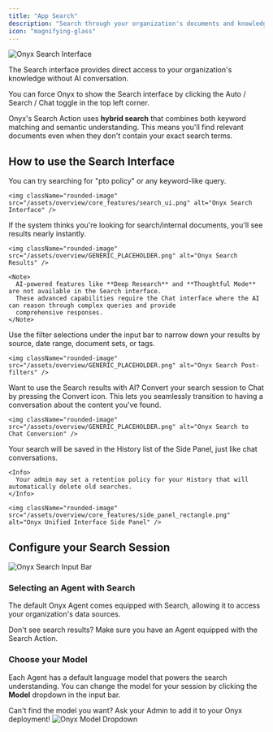 ```yaml
---
title: "App Search"
description: "Search through your organization's documents and knowledge base"
icon: "magnifying-glass"
---
```


<img className="rounded-image" src="/assets/overview/core_features/search_ui_2.png" alt="Onyx Search Interface" />

The Search interface provides direct access to your organization's knowledge without AI conversation.

<Tip>
  You can force Onyx to show the Search interface by clicking the Auto / Search / Chat toggle in the top left corner.
</Tip>

Onyx's Search Action uses **hybrid search** that combines both keyword matching and semantic understanding.
This means you'll find relevant documents even when they don't contain your exact search terms.

## How to use the Search Interface

<Steps>
  <Step title="Type your query in the input bar" icon="pen-to-square">
    You can try searching for "pto policy" or any keyword-like query.

    <img className="rounded-image" src="/assets/overview/core_features/search_ui.png" alt="Onyx Search Interface" />
  </Step>

  <Step title="No AI answer, just results" icon="bolt">
    If the system thinks you're looking for search/internal documents, you'll see results nearly instantly.

    <img className="rounded-image" src="/assets/overview/GENERIC_PLACEHOLDER.png" alt="Onyx Search Results" />

    <Note>
      AI-powered features like **Deep Research** and **Thoughtful Mode** are not available in the Search interface.
      These advanced capabilities require the Chat interface where the AI can reason through complex queries and provide
      comprehensive responses.
    </Note>
  </Step>

  <Step title="Apply post-filters to refine results" icon="sliders">
    Use the filter selections under the input bar to narrow down your results by source, date range, document sets,
    or tags.

    <img className="rounded-image" src="/assets/overview/GENERIC_PLACEHOLDER.png" alt="Onyx Search Post-filters" />
  </Step>

  <Step title="Convert to Chat for AI discussion" icon="comment">
    Want to use the Search results with AI? Convert your search session to Chat by pressing the Convert icon.
    This lets you seamlessly transition to having a conversation about the content you've found.

    <img className="rounded-image" src="/assets/overview/GENERIC_PLACEHOLDER.png" alt="Onyx Search to Chat Conversion" />
  </Step>

  <Step title="After sending your query" icon="clock">
    Your search will be saved in the History list of the Side Panel, just like chat conversations.

    <Info>
      Your admin may set a retention policy for your History that will automatically delete old searches.
    </Info>

    <img className="rounded-image" src="/assets/overview/core_features/side_panel_rectangle.png" alt="Onyx Unified Interface Side Panel" />
  </Step>
</Steps>

## Configure your Search Session

<Frame caption="REPLACE BEFORE RELEASE">

  <img className="rounded-image" src="/assets/overview/core_features/chat_options.png" alt="Onyx Search Input Bar" />
</Frame>

### Selecting an Agent with Search

The default Onyx Agent comes equipped with Search, allowing it to access your organization's data sources.

<Note>
  Don't see search results? Make sure you have an Agent equipped with the Search Action.
</Note>

### Choose your Model

Each Agent has a default language model that powers the search understanding.
You can change the model for your session by clicking the **Model** dropdown in the input bar.

<Tip>
  Can't find the model you want? Ask your Admin to add it to your Onyx deployment!
</Tip>

<img className="rounded-image" src="/assets/overview/GENERIC_PLACEHOLDER.png" alt="Onyx Model Dropdown" />
